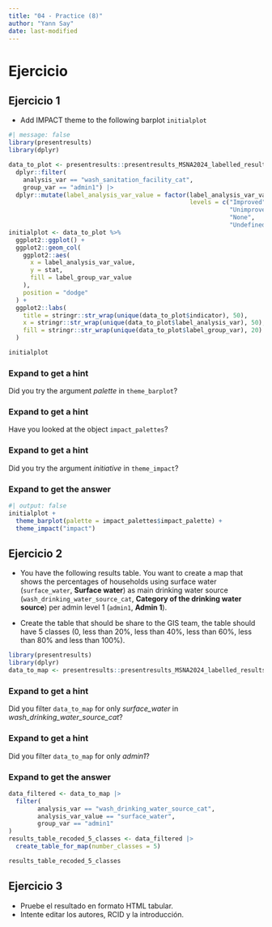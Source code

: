 ```yaml
---
title: "04 - Practice (8)"
author: "Yann Say"
date: last-modified
---
```

# Ejercicio

## Ejercicio 1

- Add IMPACT theme to the following barplot `initialplot`

```r
#| message: false
library(presentresults)
library(dplyr)

data_to_plot <- presentresults::presentresults_MSNA2024_labelled_results_table |>
  dplyr::filter(
    analysis_var == "wash_sanitation_facility_cat",
    group_var == "admin1") |> 
  dplyr::mutate(label_analysis_var_value = factor(label_analysis_var_value,
                                                  levels = c("Improved",
                                                             "Unimproved",
                                                             "None",
                                                             "Undefined")))
initialplot <- data_to_plot %>%
  ggplot2::ggplot() +
  ggplot2::geom_col(
    ggplot2::aes(
      x = label_analysis_var_value,
      y = stat,
      fill = label_group_var_value
    ),
    position = "dodge"
  ) +
  ggplot2::labs(
    title = stringr::str_wrap(unique(data_to_plot$indicator), 50),
    x = stringr::str_wrap(unique(data_to_plot$label_analysis_var), 50),
    fill = stringr::str_wrap(unique(data_to_plot$label_group_var), 20)
  )

initialplot
```

::: {.callout-note collapse="true" appearance="minimal"}
### Expand to get a hint

Did you try the argument *palette* in `theme_barplot`?
:::

::: {.callout-note collapse="true" appearance="minimal"}
### Expand to get a hint

Have you looked at the object `impact_palettes`?
:::

::: {.callout-note collapse="true" appearance="minimal"}
### Expand to get a hint

Did you try the argument *initiative* in `theme_impact`?
:::

::: {.callout-tip collapse="true" appearance="minimal"}
### Expand to get the answer

```r
#| output: false
initialplot + 
  theme_barplot(palette = impact_palettes$impact_palette) +
  theme_impact("impact")
```
:::

## Ejercicio 2

- You have the following results table. You want to create a map that shows the percentages of households using surface water (`surface_water`, **Surface water**) as main drinking water source (`wash_drinking_water_source_cat`, **Category of the drinking water source**) per admin level 1 (`admin1`, **Admin 1**). 

- Create the table that should be share to the GIS team, the table should have 5 classes (0, less than 20%, less than 40%, less than 60%, less than 80% and less than 100%).

```r
library(presentresults)
library(dplyr)
data_to_map <- presentresults::presentresults_MSNA2024_labelled_results_table
```

::: {.callout-note collapse="true" appearance="minimal"}
### Expand to get a hint

Did you filter `data_to_map` for only *surface_water* in *wash_drinking_water_source_cat*?
:::

::: {.callout-note collapse="true" appearance="minimal"}
### Expand to get a hint

Did you filter `data_to_map` for only *admin1*?
:::

::: {.callout-tip collapse="true" appearance="minimal"}
### Expand to get the answer
```r
data_filtered <- data_to_map |> 
  filter(
        analysis_var == "wash_drinking_water_source_cat",
        analysis_var_value == "surface_water",
        group_var == "admin1"
)
results_table_recoded_5_classes <- data_filtered |> 
  create_table_for_map(number_classes = 5)

results_table_recoded_5_classes
```
:::

## Ejercicio 3

- Pruebe el resultado en formato HTML tabular.
- Intente editar los autores, RCID y la introducción.

